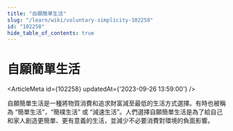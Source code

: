 ```yaml
---
title: "自願簡單生活"
slug: "/learn/wiki/voluntary-simplicity-102258"
id: "102258"
hide_table_of_contents: true
---
```



# 自願簡單生活

<ArticleMeta id={102258} updatedAt={'2023-09-26 13:59:00'} />
<div className='border-solid border-b border-t-0 my-4 border-[var(--ifm-color-gray-300)]' />

自願簡單生活是一種將物質消費和追求財富減至最低的生活方式選擇。有時也被稱為 “簡單生活”，“簡樸生活” 或 “減速生活”。人們選擇自願簡單生活是為了給自己和家人創造更簡單、更有意義的生活，並減少不必要消費對環境的負面影響。

